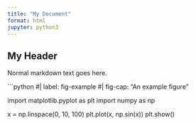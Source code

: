 ```yaml
---
title: "My Document"
format: html
jupyter: python3
---
```


## My Header

Normal markdown text goes here.

```python
#| label: fig-example
#| fig-cap: "An example figure"

import matplotlib.pyplot as plt
import numpy as np

x = np.linspace(0, 10, 100)
plt.plot(x, np.sin(x))
plt.show()